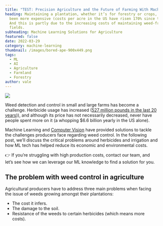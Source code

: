 ```yaml
---
title: "TEST: Precision Agriculture and the Future of Farming With Machine Learning"
heading: Maintaining a plantation, whether it’s for forestry or crops, has never
  been more expensive (costs per acre in the US have risen 170% since the 70s).
  And this is partly due to the increasing costs of maintaining weed-free
  fields.
subheading: Machine Learning Solutions for Agriculture
featured: false
date: 2022-03-29
category: machine-learning
thumbnail: /images/bored-ape-900x449.png
tags:
  - ML
  - AI
  - Agriculture
  - Farmland
  - Forestry
author: vale
---
```

![](/images/video.png)



<!--StartFragment-->

Weed detection and control in small and large farms has become a challenge. Herbicide usage has increased ([527 million pounds in the last 20 years](https://enveurope.springeropen.com/articles/10.1186/2190-4715-24-24#:~:text=Herbicide%2Dresistant%20crop%20technology%20has,kilograms%20(123%20million%20pounds).))), and although its price has not necessarily decreased, never have people spent more on it (a whopping $6.6 billion yearly in the US alone).

Machine Learning and [Computer Vision](https://blog.xmartlabs.com/blog/computer-vision-techniques-for-body-detection/) have provided solutions to tackle the challenges producers face regarding weed control. In the following post, we’ll discuss the critical problems around herbicides and irrigation and how ML tech has helped reduce its economic and environmental costs.

👉 If you’re struggling with high production costs, contact our team, and let’s see how we can leverage our ML knowledge to find a solution for you.

<!--StartFragment-->

## The problem with weed control in agriculture

Agricultural producers have to address three main problems when facing the issue of weeds growing amongst their plantations:

* The cost it infers.
* The damage to the soil.
* Resistance of the weeds to certain herbicides (which means more costs).

<!--EndFragment-->
